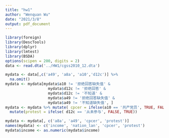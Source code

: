 ```yaml
---
title: "hw1"
author: "Wenquan Wu"
date: "2021/3/8"
output: pdf_document
---
```


```r
library(foreign)
library(DescTools)
library(dplyr)
library(lmtest)
library(BSDA)
options(scipen = 200, digits = 2) 
data <- read.dta('../HW1/cgss2010_12.dta') 
```

```r
mydata <- data[,c('a49', 'a8a', 'a10','d12c')] %>% 
  na.omit()
mydata <- mydata[mydata$a10 != '拒绝回答缺失值' &
                   mydata$d12c != '拒绝回答' &
                   mydata$d12c != '不知道' &
                   mydata$a49 != '拒绝回答缺失值' &
                   mydata$a49 != '不知道缺失值', ]
mydata <- mydata %>% mutate( cpcer = ifelse(a10 == '共产党员', TRUE, FALSE)) %>% 
  mutate(protest = ifelse( d12c == '从未参与', FALSE, TRUE))

mydata <- mydata[, c('a8a', 'a49', 'cpcer', 'protest')]
names(mydata) <- c('income', 'nation_lan', 'cpcer', 'protest')
mydata$income <- as.numeric(mydata$income)
```